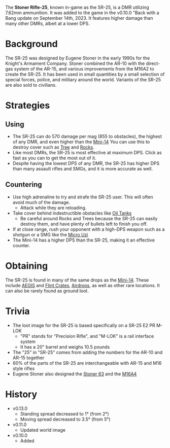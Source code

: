 The **Stoner Rifle-25**, known in-game as the SR-25, is a DMR utilizing 7.62mm ammunition. It was added to the game in the v0.10.0 "Back with a Bang update on September 14th, 2023. It features higher damage than many other DMRs, albeit at a lower DPS. 

# Background
The SR-25 was designed by Eugene Stoner in the early 1990s for the Knight's Armament Company. Stoner combined the AR-10 with the direct-gas system of the AR-15, and various improvements from the M16A2 to create the SR-25. It has been used in small quantities by a small selection of special forces, police, and military around the world. Variants of the SR-25 are also sold to civilians.

# Strategies
## Using
- The SR-25 can do 570 damage per mag (855 to obstacles), the highest of any DMR, and even higher than the [Mini-14](/weapons/guns/mini14) You can use this to destroy cover such as [Tree](/obstacles/tree) and [Rocks](/obstacles/rock).
- Like most DMRs, the SR-25 is most effective at maximum DPS. Click as fast as you can to get the most out of it.
- Despite having the lowest DPS of any DMR, the SR-25 has higher DPS than many assault rifles and SMGs, and it is more accurate as well.

## Countering
- Use high adrenaline to try and strafe the SR-25 user. This will often avoid much of the damage.
  - Attack while they are reloading.
- Take cover behind indestructible obstacles like [Oil Tanks](/obstacles/oil_tank)
  - Be careful around Rocks and Trees because the SR-25 can easily destroy them, and have plenty of bullets left to finish you off.
- If at close range, rush your opponent with a high-DPS weapon such as a shotgun or a SMG like the [Micro Uzi](/weapons/guns/micro_uzi)
- The Mini-14 has a higher DPS than the SR-25, making it an effective counter.

# Obtaining
The SR-25 is found in many of the same drops as the [Mini-14](/weapons/guns/mini14). These include [AEGIS](/obstacles/aegis_crate) and [Flint Crates](/obstacles/flint_crate), [Airdrops](/obstacles/airdrop_crate), as well as other rare locations. It can also be rarely found as ground loot.

# Trivia
- The loot image for the SR-25 is based specifically on a SR-25 E2 PR M-LOK
  - "PR" stands for "Precision Rifle", and "M-LOK" is a rail interface system
  - It has a 20" barrel and weighs 10.5 pounds
- The "25" in "SR-25" comes from adding the numbers for the AR-10 and AR-15 together
- 60% of the parts of the SR-25 are interchangeable with AR-15 and M16 style rifles
- Eugene Stoner also designed the [Stoner 63](/weapons/guns/stoner_63) and the [M16A4](/weapons/guns/m16a4)

# History
- v0.13.0
  - Standing spread decreased to 1° (from 2°)
  - Moving spread decreased to 3.5° (from 5°)
- v0.11.0
  - Updated world image
- v0.10.0
  - Added
